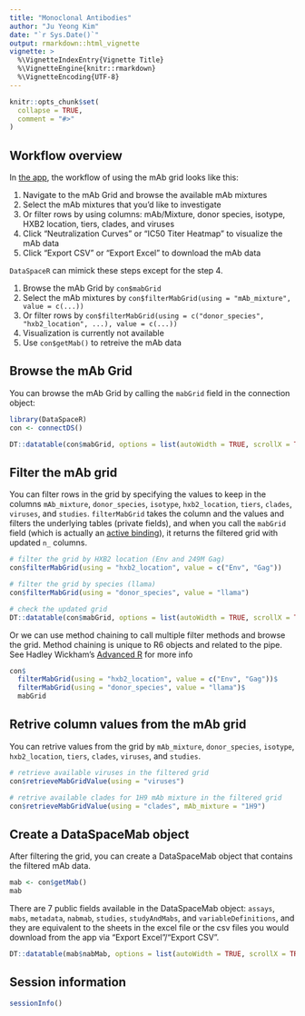 ```yaml
---
title: "Monoclonal Antibodies"
author: "Ju Yeong Kim"
date: "`r Sys.Date()`"
output: rmarkdown::html_vignette
vignette: >
  %\VignetteIndexEntry{Vignette Title}
  %\VignetteEngine{knitr::rmarkdown}
  %\VignetteEncoding{UTF-8}
---
```


```r
knitr::opts_chunk$set(
  collapse = TRUE,
  comment = "#>"
)
```


## Workflow overview

In [the app](https://dataspace.cavd.org/cds/CAVD/app.view#mabgrid), the workflow of using the mAb grid looks like this:

1. Navigate to the mAb Grid and browse the available mAb mixtures
2. Select the mAb mixtures that you'd like to investigate
3. Or filter rows by using columns: mAb/Mixture, donor species, isotype, HXB2 location, tiers, clades, and viruses
4. Click "Neutralization Curves" or "IC50 Titer Heatmap" to visualize the mAb data
5. Click "Export CSV" or "Export Excel" to download the mAb data

`DataSpaceR` can mimick these steps except for the step 4.

1. Browse the mAb Grid by `con$mabGrid`
2. Select the mAb mixtures by `con$filterMabGrid(using = "mAb_mixture", value = c(...))`
3. Or filter rows by `con$filterMabGrid(using = c("donor_species", "hxb2_location", ...), value = c(...))`
4. Visualization is currently not available
5. Use `con$getMab()` to retreive the mAb data


## Browse the mAb Grid

You can browse the mAb Grid by calling the `mabGrid` field in the connection object:

```r
library(DataSpaceR)
con <- connectDS()

DT::datatable(con$mabGrid, options = list(autoWidth = TRUE, scrollX = TRUE))
```


## Filter the mAb grid

You can filter rows in the grid by specifying the values to keep in the columns `mAb_mixture`, `donor_species`, `isotype`, `hxb2_location`, `tiers`, `clades`, `viruses`, and `studies`. `filterMabGrid` takes the column and the values and filters the underlying tables (private fields), and when you call the `mabGrid` field (which is actually an [active binding](https://cloud.r-project.org/web/packages/R6/vignettes/Introduction.html#active-bindings)), it returns the filtered grid with updated `n_` columns.

```r
# filter the grid by HXB2 location (Env and 249M Gag)
con$filterMabGrid(using = "hxb2_location", value = c("Env", "Gag"))

# filter the grid by species (llama)
con$filterMabGrid(using = "donor_species", value = "llama")

# check the updated grid
DT::datatable(con$mabGrid, options = list(autoWidth = TRUE, scrollX = TRUE))
```

Or we can use method chaining to call multiple filter methods and browse the grid. Method chaining is unique to R6 objects and related to the pipe. See Hadley Wickham's [Advanced R](https://adv-r.hadley.nz/r6.html) for more info

```r
con$
  filterMabGrid(using = "hxb2_location", value = c("Env", "Gag"))$
  filterMabGrid(using = "donor_species", value = "llama")$
  mabGrid
```


## Retrive column values from the mAb grid

You can retrive values from the grid by `mAb_mixture`, `donor_species`, `isotype`, `hxb2_location`, `tiers`, `clades`, `viruses`, and `studies`.

```r
# retrieve available viruses in the filtered grid
con$retrieveMabGridValue(using = "viruses")

# retrive available clades for 1H9 mAb mixture in the filtered grid
con$retrieveMabGridValue(using = "clades", mAb_mixture = "1H9")
```


## Create a DataSpaceMab object

After filtering the grid, you can create a DataSpaceMab object that contains the filtered mAb data.

```r
mab <- con$getMab()
mab
```

There are 7 public fields available in the DataSpaceMab object: `assays`, `mabs`, `metadata`, `nabmab`, `studies`, `studyAndMabs`, and `variableDefinitions`, and they are equivalent to the sheets in the excel file or the csv files you would download from the app via "Export Excel"/"Export CSV".

```r
DT::datatable(mab$nabMab, options = list(autoWidth = TRUE, scrollX = TRUE))
```


## Session information

```r
sessionInfo()
```
